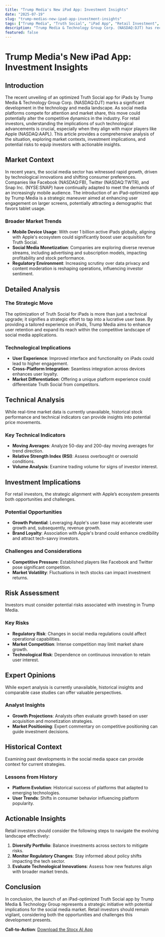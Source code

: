 ```yaml
---
title: "Trump Media's New iPad App: Investment Insights"
date: "2025-07-19"
slug: "trump-medias-new-ipad-app-investment-insights"
tags: ["Trump Media", "Truth Social", "iPad App", "Retail Investment", "NASDAQ:DJT", "Social Media Stocks", "Apple Ecosystem"]
description: "Trump Media & Technology Group Corp. (NASDAQ:DJT) has recently launched an optimized version of its Truth Social app for iPad users, a move that underscores its ambition to capture a wider audience within the Apple ecosystem. This update not only represents a strategic alignment with Apple's (NASDAQ:AAPL) expansive user base but also showcases the company's intent to enhance user experience across devices. As the social media landscape continues to evolve, retail investors should pay close attention to such technological advancements as they could influence market dynamics and investment opportunities. This article delves into the implications of this tech update, providing a detailed analysis of market trends, potential investment impacts, and risk assessments to guide retail investors in making informed decisions."
featured: false
---
```


# Trump Media's New iPad App: Investment Insights

## Introduction
The recent unveiling of an optimized Truth Social app for iPads by Trump Media & Technology Group Corp. (NASDAQ:DJT) marks a significant development in the technology and media landscape. As social media platforms compete for attention and market share, this move could potentially alter the competitive dynamics in the industry. For retail investors, understanding the implications of such technological advancements is crucial, especially when they align with major players like Apple (NASDAQ:AAPL). This article provides a comprehensive analysis of the situation, exploring market contexts, investment implications, and potential risks to equip investors with actionable insights.

## Market Context
In recent years, the social media sector has witnessed rapid growth, driven by technological innovations and shifting consumer preferences. Companies like Facebook (NASDAQ:FB), Twitter (NASDAQ:TWTR), and Snap Inc. (NYSE:SNAP) have continually adapted to meet the demands of an increasingly mobile audience. The introduction of an iPad-optimized app by Trump Media is a strategic maneuver aimed at enhancing user engagement on larger screens, potentially attracting a demographic that favors tablet usage.

### Broader Market Trends
- **Mobile Device Usage**: With over 1 billion active iPads globally, aligning with Apple's ecosystem could significantly boost user acquisition for Truth Social.
- **Social Media Monetization**: Companies are exploring diverse revenue streams, including advertising and subscription models, impacting profitability and stock performance.
- **Regulatory Environment**: Increasing scrutiny over data privacy and content moderation is reshaping operations, influencing investor sentiment.

## Detailed Analysis
### The Strategic Move
The optimization of Truth Social for iPads is more than just a technical upgrade; it signifies a strategic effort to tap into a lucrative user base. By providing a tailored experience on iPads, Trump Media aims to enhance user retention and expand its reach within the competitive landscape of social media applications.

### Technological Implications
- **User Experience**: Improved interface and functionality on iPads could lead to higher engagement.
- **Cross-Platform Integration**: Seamless integration across devices enhances user loyalty.
- **Market Differentiation**: Offering a unique platform experience could differentiate Truth Social from competitors.

## Technical Analysis
While real-time market data is currently unavailable, historical stock performance and technical indicators can provide insights into potential price movements.

### Key Technical Indicators
- **Moving Averages**: Analyze 50-day and 200-day moving averages for trend direction.
- **Relative Strength Index (RSI)**: Assess overbought or oversold conditions.
- **Volume Analysis**: Examine trading volume for signs of investor interest.

## Investment Implications
For retail investors, the strategic alignment with Apple’s ecosystem presents both opportunities and challenges.

### Potential Opportunities
- **Growth Potential**: Leveraging Apple's user base may accelerate user growth and, subsequently, revenue growth.
- **Brand Loyalty**: Association with Apple's brand could enhance credibility and attract tech-savvy investors.

### Challenges and Considerations
- **Competitive Pressure**: Established players like Facebook and Twitter pose significant competition.
- **Market Volatility**: Fluctuations in tech stocks can impact investment returns.

## Risk Assessment
Investors must consider potential risks associated with investing in Trump Media.

### Key Risks
- **Regulatory Risk**: Changes in social media regulations could affect operational capabilities.
- **Market Competition**: Intense competition may limit market share growth.
- **Technological Risk**: Dependence on continuous innovation to retain user interest.

## Expert Opinions
While expert analysis is currently unavailable, historical insights and comparable case studies can offer valuable perspectives.

### Analyst Insights
- **Growth Projections**: Analysts often evaluate growth based on user acquisition and monetization strategies.
- **Market Positioning**: Expert commentary on competitive positioning can guide investment decisions.

## Historical Context
Examining past developments in the social media space can provide context for current strategies.

### Lessons from History
- **Platform Evolution**: Historical success of platforms that adapted to emerging technologies.
- **User Trends**: Shifts in consumer behavior influencing platform popularity.

## Actionable Insights
Retail investors should consider the following steps to navigate the evolving landscape effectively:

1. **Diversify Portfolio**: Balance investments across sectors to mitigate risks.
2. **Monitor Regulatory Changes**: Stay informed about policy shifts impacting the tech sector.
3. **Evaluate Technological Innovations**: Assess how new features align with broader market trends.

## Conclusion
In conclusion, the launch of an iPad-optimized Truth Social app by Trump Media & Technology Group represents a strategic initiative with potential implications for the social media market. Retail investors should remain vigilant, considering both the opportunities and challenges this development presents.

**Call-to-Action**: [Download the Stocx AI App](https://stocx.co)
